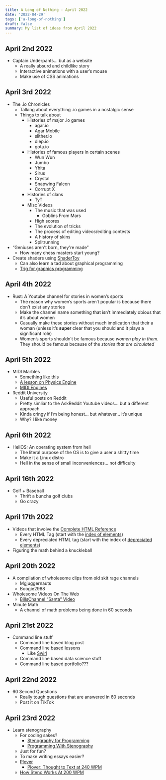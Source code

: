 ```yaml
---
title: A Long of Nothing - April 2022
date: '2022-04-29'
tags: ['a-long-of-nothing']
draft: false
summary: My list of ideas from April 2022
---
```


## April 2nd 2022

- Captain Underpants... but as a website
  - A really absurd and childlike story
  - Interactive animations with a user’s mouse
  - Make use of CSS animations

## April 3rd 2022

- The .io Chronicles
  - Talking about everything .io games in a nostalgic sense
  - Things to talk about
    - Histories of major .io games
      - agar.io
      - Agar Mobile
      - slither.io
      - diep.io
      - gota.io
    - Histories of famous players in certain scenes
      - Wun Wun
      - Jumbo
      - Yhita
      - Sirus
      - Crystal
      - Snapwing Falcon
      - Corrupt X
    - Histories of clans
      - TyT
    - Misc Videos
      - The music that was used
        - Goblins From Mars
      - High scores
      - The evolution of tricks
      - The process of editing videos/editing contests
      - A history of skins
      - Splitrunning
- “Geniuses aren't born, they're made”
  - How many chess masters start young?
- Create shaders using [ShaderToy](https://www.shadertoy.com/howto#q1)
  - Can also learn a tad about graphical programming
  - [Trig for graphics programming](https://www.imaginary-institute.com/blog/wp-content/uploads/2013/05/Trig-For-Computer-Graphics.pdf)

## April 4th 2022

- Rust: A Youtube channel for stories in women’s sports
  - The reason why women’s sports aren’t popular is because there don’t exist any stories
  - Make the channel name something that isn’t immediately obious that it’s about women
  - Casually make these stories without much implication that their a woman (unless it’s **super** clear that you should and it plays a significant role)
  - Women’s sports shouldn’t be famous because _women play in them._ They should be famous because of the _stories that are circulated_

## April 5th 2022

- MIDI Marbles
  - [Something like this](https://www.youtube.com/watch?v=lghYajN_DYk)
  - [A lesson on Physics Engine](https://www.youtube.com/watch?v=wB1pcXtEwIs)
  - [MIDI Engines](https://bitmidi.com/)
- Reddit University
  - Useful posts on Reddit
  - Pretty simliar to the AskReddit Youtube videos... but a different approach
  - Kinda cringy if I’m being honest... but whatever... it’s unique
  - Why? I like money

## April 6th 2022

- HellOS: An operating system from hell
  - The literal purpose of the OS is to give a user a shitty time
  - Make it a Linux distro
  - Hell in the sense of small inconveniences... not difficulty

## April 16th 2022

- Golf + Baseball
  - Thrift a buncha golf clubs
  - Go crazy

## April 17th 2022

- Videos that involve the [Complete HTML Reference](https://dev.w3.org/html5/html-author/)
  - Every HTML Tag (start with the [index of elements](https://dev.w3.org/html5/html-author/#index-of-elements))
  - Every depreciated HTML tag (start with the index of [depreciated elements](https://dev.w3.org/html5/html-author/#obsolete-elements))
- Figuring the math behind a knuckleball

## April 20th 2022

- A compilation of wholesome clips from old skit rage channels
  - Mgjuggernauts
  - Boogie2988
- Wholesome Videos On The Web
  - [BillsChannel “Santa” Video](https://youtu.be/AHV1hOuE-bo)
- Minute Math
  - A channel of math problems being done in 60 seconds

## April 21st 2022

- Command line stuff
  - Command line based blog post
  - Command line based lessons
    - Like [Swirl](https://swirlstats.com/)
  - Command line based data science stuff
  - Command line based portfolio???

## April 22nd 2022

- 60 Second Questions
  - Really tough questions that are answered in 60 seconds
  - Post it on TikTok

## April 23rd 2022

- Learn stenography
  - For coding sakes?
    - [Stenography for Programming](https://www.fortressofdoors.com/stenography-for-programming/)
    - [Programming With Stenography](https://keyholesoftware.com/2017/08/14/stenography/)
  - Just for fun?
  - To make writing essays easier?
  - [Plover](http://plover.stenoknight.com/)
    - [Plover: Thought to Text at 240 WPM](https://www.youtube.com/watch?v=Wpv-Qb-dB6g)
  - [How Steno Works At 200 WPM](https://www.youtube.com/watch?v=7jVXrX5TDk4)
